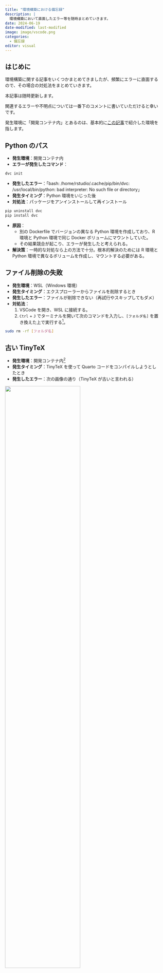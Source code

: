 ```yaml
---
title: "環境構築における備忘録"
description: |
  環境構築において直面したエラー等を随時まとめていきます。
date: 2024-06-19
date-modified: last-modified
image: image/vscode.png
categories: 
  - 備忘録
editor: visual
---
```


## はじめに

環境構築に関する記事をいくつかまとめてきましたが、頻繁にエラーに直面するので、その場合の対処法をまとめていきます。

本記事は随時更新します。

関連するエラーや不明点については一番下のコメントに書いていただけると幸いです。

発生環境に「開発コンテナ内」とあるのは、基本的に[この記事](../240504_container/index.html)で紹介した環境を指します。

## Python のパス

-   **発生環境**：開発コンテナ内
-   **エラーが発生したコマンド**：

``` .sh
dvc init
```

-   **発生したエラー**：「bash: /home/rstudio/.cache/pip/bin/dvc: /usr/local/bin/python: bad interpreter: No such file or directory」
-   **発生タイミング**：Python 環境をいじった後
-   **対処法**：パッケージをアンインストールして再インストール

``` .sh
pip uninstall dvc
pip install dvc
```

-   **原因**：
    -   別の Dockerfile でバージョンの異なる Python 環境を作成しており、R 環境と Python 環境で同じ Docker ボリュームにマウントしていた。
    -   その結果競合が起こり、エラーが発生したと考えられる。
-   **解決策**：一時的な対処なら上の方法で十分。根本的解決のためには R 環境と Python 環境で異なるボリュームを作成し、マウントする必要がある。

## ファイル削除の失敗

-   **発生環境**：WSL（Windows 環境）
-   **発生タイミング**：エクスプローラーからファイルを削除するとき
-   **発生したエラー**：ファイルが削除できない（再試行やスキップしてもダメ）
-   **対処法**：
    1.  VSCode を開き、WSL に接続する。
    2.  `Ctrl` + `J` でターミナルを開いて次のコマンドを入力し、`[フォルダ名]` を置き換えた上で実行する[^1]。

[^1]: `\\wsl.localhost\Ubuntu\home\user` 下にファイルがあると仮定している。フォルダのパスが異なる場合は、`cd [your_path]` でディレクトリを変更したうえで実行する。もしくは `[フォルダ名]` にパス含めて入力する

``` .sh
sudo rm -rf [フォルダ名]
```

## 古い TinyTeX

-   **発生環境**：開発コンテナ内[^2]
-   **発生タイミング**：TinyTeX を使って Quarto コードをコンパイルしようとしたとき
-   **発生したエラー**：次の画像の通り（TinyTeX が古いと言われる）

[^2]: [この記事](../240504_container/index.html)で紹介した `TinyTeX` ボリュームを使用。

![](image/old_tinytex.png){fig-align="center" width="70%"}

-   **対処法**：
    1.  TinyTeX をアンインストール
    2.  TinyTeX を再インストール[^3]

[^3]: `tinytex::reinstall_tinytex()` でもいけるのかもしれないけど、途中でエラーが出たので手順を踏むことにしました。

``` .r
tinytex::uninstall_tinytex()
tinytex::install_tinytex(dir = "/home/rstudio/.TinyTeX", force = TRUE)
```

## VSCode で WSL が起動しない

-   **発生環境**：Windows 11
-   **発生タイミング**：VSCode で WSL を起動しようとしたとき
-   **発生したエラー**：「VS Code Server for WSL closed unexpectedly」という表示と、「/node: not found」で終わるエラーが出力される。
-   **対処法**：vscode-server の再インストール
    -   以下のコードを Ubuntu のターミナルで実行してください。

``` .sh
rm -rf ~/.vscode-server
```

## DVCでプッシュできない

-   **発生環境**：開発コンテナ内
-   **発生タイミング**：`dvc push`を打ったとき
-   **発生したエラー**：以下の画像の通り

![](image/dvc-gdrive-error.png){fig-align="center" width="80%"}

-   **対処法**：VSCode（開発コンテナ）のターミナルで次のコマンドを打って再度プッシュ

``` bash
dvc remote modify myremote --local \
      gdrive_user_credentials_file ~/.cache/myremote-credentials.json
```
